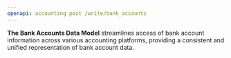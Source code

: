 ```yaml
---
openapi: accounting post /write/bank_accounts
---
```


**The Bank Accounts Data Model** streamlines access of bank account information across various accounting platforms, providing a consistent and unified representation of bank account data.
